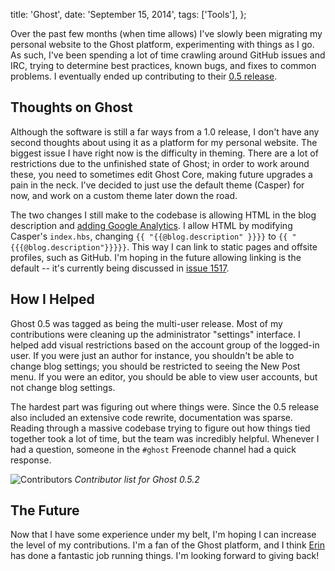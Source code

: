   title: 'Ghost',
  date: 'September 15, 2014',
  tags: ['Tools'],
};

Over the past few months (when time allows) I've slowly been migrating my personal website to the Ghost platform, experimenting with things as I go. As such, I've been spending a lot of time crawling around GitHub issues and IRC, trying to determine best practices, known bugs, and fixes to common problems. I eventually ended up contributing to their [0.5 release](http://blog.ghost.org/ghost-0-5/).

## Thoughts on Ghost

Although the software is still a far ways from a 1.0 release, I don't have any second thoughts about using it as a platform for my personal website. The biggest issue I have right now is the difficulty in theming. There are a lot of restrictions due to the unfinished state of Ghost; in order to work around these, you need to sometimes edit Ghost Core, making future upgrades a pain in the neck. I've decided to just use the default theme (Casper) for now, and work on a custom theme later down the road.

The two changes I still make to the codebase is allowing HTML in the blog description and [adding Google Analytics](https://ghost.org/forum/installation/413-implementing-google-analytics/). I allow HTML by modifying Casper's `index.hbs`, changing `{{ "{{@blog.description" }}}}` to `{{ "{{{@blog.description"}}}}}`. This way I can link to static pages and offsite profiles, such as GitHub. I'm hoping in the future allowing linking is the default -- it's currently being discussed in [issue 1517](https://github.com/TryGhost/Ghost/issues/1517).

## How I Helped

Ghost 0.5 was tagged as being the multi-user release. Most of my contributions were cleaning up the administrator "settings" interface. I helped add visual restrictions based on the account group of the logged-in user. If you were just an author for instance, you shouldn't be able to change blog settings; you should be restricted to seeing the New Post menu. If you were an editor, you should be able to view user accounts, but not change blog settings.

The hardest part was figuring out where things were. Since the 0.5 release also included an extensive code rewrite, documentation was sparse. Reading through a massive codebase trying to figure out how things tied together took a lot of time, but the team was incredibly helpful. Whenever I had a question, someone in the `#ghost` Freenode channel had a quick response.

![Contributors](/images/posts/ghost_credits.png)
_Contributor list for Ghost 0.5.2_

## The Future

Now that I have some experience under my belt, I'm hoping I can increase the level of my contributions. I'm a fan of the Ghost platform, and I think [Erin](https://github.com/ErisDS) has done a fantastic job running things. I'm looking forward to giving back!
